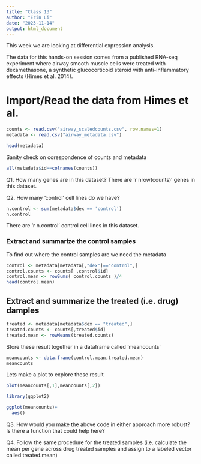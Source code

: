 ```yaml
---
title: "Class 13"
author: "Erin Li"
date: "2023-11-14"
output: html_document
---
```

This week we are looking at differential expression analysis.

The data for this hands-on session comes from a published RNA-seq experiment where airway smooth muscle cells were treated with dexamethasone, a synthetic glucocorticoid steroid with anti-inflammatory effects (Himes et al. 2014).

# Import/Read the data from Himes et al.

```r
counts <- read.csv("airway_scaledcounts.csv", row.names=1)
metadata <- read.csv("airway_metadata.csv")
```

```r
head(metadata)
```

Sanity check on corespondence of counts and metadata
```r
all(metadata$id==colnames(counts))
```
Q1. How many genes are in this dataset? 
There are 'r nrow(counts)' genes in this dataset.

Q2. How many ‘control’ cell lines do we have?
```r
n.control <- sum(metadata$dex == 'control')
n.control
```
There are 'r n.control' control cell lines in this dataset.

### Extract and summarize the control samples
To find out where the control samples are we need the metadata
```r
control <- metadata[metadata[,"dex"]=="control",]
control.counts <- counts[ ,control$id]
control.mean <- rowSums( control.counts )/4 
head(control.mean)
```
## Extract and summarize the treated (i.e. drug) damples
```r
treated <- metadata[metadata$dex == "treated",]
treated.counts <- counts[,treated$id]
treated.mean <- rowMeans(treated.counts)
```
Store these result together in a dataframe called 'meancounts'
```r
meancounts <- data.frame(control.mean,treated.mean)
meancounts
```

Lets make a plot to explore these result
```r
plot(meancounts[,1],meancounts[,2])
```
```r
library(ggplot2)

ggplot(meancounts)+
  aes()
```



Q3. How would you make the above code in either approach more robust? Is there a function that could help here? 


Q4. Follow the same procedure for the treated samples (i.e. calculate the mean per gene across drug treated samples and assign to a labeled vector called treated.mean)

